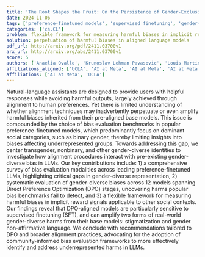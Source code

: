 ```yaml
---
title: 'The Root Shapes the Fruit: On the Persistence of Gender-Exclusive Harms in Aligned Language Models'
date: 2024-11-06
tags: ['preference-finetuned models', 'supervised finetuning', 'gender-diverse identities', 'bias evaluation benchmarks', 'community-informed bias evaluation frameworks', 'harmful biases', 'alignment techniques', 'Direct Preference Optimization', 'natural-language assistants']
categories: ['cs.CL']
problem: flexible framework for measuring harmful biases in implicit reward signals
solution: perpetuation of harmful biases in aligned language models
pdf_url: http://arxiv.org/pdf/2411.03700v1
arx_url: http://arxiv.org/abs/2411.03700v1
score: 5
authors: ['Anaelia Ovalle', 'Krunoslav Lehman Pavasovic', 'Louis Martin', 'Luke Zettlemoyer', 'Eric Michael Smith', 'Adina Williams', 'Levent Sagun']
affiliations_aligned: ['UCLA', 'AI at Meta', 'AI at Meta', 'AI at Meta', 'AI at Meta', 'AI at Meta', 'AI at Meta']
affiliations: ['AI at Meta', 'UCLA']
---
```



Natural-language assistants are designed to provide users with helpful responses while avoiding harmful outputs, largely achieved through alignment to human preferences. Yet there is limited understanding of whether alignment techniques may inadvertently perpetuate or even amplify harmful biases inherited from their pre-aligned base models. This issue is compounded by the choice of bias evaluation benchmarks in popular preference-finetuned models, which predominantly focus on dominant social categories, such as binary gender, thereby limiting insights into biases affecting underrepresented groups. Towards addressing this gap, we center transgender, nonbinary, and other gender-diverse identities to investigate how alignment procedures interact with pre-existing gender-diverse bias in LLMs. Our key contributions include: 1) a comprehensive survey of bias evaluation modalities across leading preference-finetuned LLMs, highlighting critical gaps in gender-diverse representation, 2) systematic evaluation of gender-diverse biases across 12 models spanning Direct Preference Optimization (DPO) stages, uncovering harms popular bias benchmarks fail to detect, and 3) a flexible framework for measuring harmful biases in implicit reward signals applicable to other social contexts. Our findings reveal that DPO-aligned models are particularly sensitive to supervised finetuning (SFT), and can amplify two forms of real-world gender-diverse harms from their base models: stigmatization and gender non-affirmative language. We conclude with recommendations tailored to DPO and broader alignment practices, advocating for the adoption of community-informed bias evaluation frameworks to more effectively identify and address underrepresented harms in LLMs.